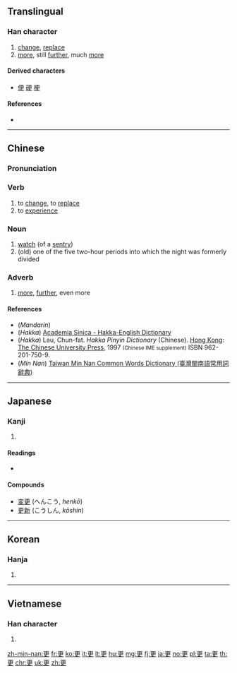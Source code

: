{{also|史|吏}}
==Translingual==
{{stroke order|strokes=7}}

===Han character===
{{Han char|rn=73|rad=曰|as=03|sn=7|four=10506|canj=MLWK}}

# [[change]], [[replace]]
# [[more]], still [[further]], much [[more]]

====Derived characters====
* [[便]] [[硬]] [[梗]]

====References====
* {{Han ref|kx=0502.060|dkj=14283|dj=0874.040|hdz=10020.020|uh=66F4|ud=26356|bh=A7F3|bd=42995}}

----

==Chinese==
{{zh-forms}}

===Pronunciation===
{{zh-pron
|m=gēng,gèng
|c=ang1,gang1,gang3
|h=pfs=kang, kèn;hpy=gang1, gen4
|mn=keⁿ/kiⁿ/king/kìng
|mn_note=keⁿ, kiⁿ - vernacular, king, kìng - literary
|w=
|mc=y
|oc=y
|ma=|ma2=zh-gèng.ogg
|cat=v,n,adv,det
}}

===Verb===
{{zh-verb|ts}}

# to [[change]], to [[replace]]
# to [[experience]]

===Noun===
{{zh-noun|ts}}

# [[watch]] (of a [[sentry]])
# (old) one of the five two-hour periods into which the night was formerly divided

===Adverb===
{{zh-adv|ts}}

# [[more]], [[further]], even more

====References====
* (''Mandarin''){{cite web
|url=http://www.mdbg.net/chindict/chindict.php?page=worddict&wdrst=0&wdqb=更
|title=更
|work=MDBG English to Chinese dictionary ( Based on CC-CEDICT )
|language=Mandarin/English
|accessdate=2014-03-10}}
* (''Hakka'') [http://minhakka.ling.sinica.edu.tw/bkg/hakyin/search.php?DETAIL=1&LIMIT=id=11320&dbname=su_tian_1&graph=2 Academia Sinica - Hakka-English Dictionary]
* (''Hakka'') Lau, Chun-fat. ''Hakka Pinyin Dictionary'' (Chinese). [[Hong Kong]]: [[w:Chinese University of Hong Kong|The Chinese University Press]], 1997 <small>(Chinese IME supplement)</small> ISBN 962-201-750-9.
* (''Min Nan'') [http://twblg.dict.edu.tw/holodict_new/result_detail.jsp?n_no=3228&curpage=1&sample=%E6%9B%B4&radiobutton=1&querytarget=1&limit=20&pagenum=1&rowcount=12 Taiwan Min Nan Common Words Dictionary (臺灣閩南語常用詞辭典)]

----

==Japanese==

===Kanji===
{{ja-kanji|grade=c|rs=一06}}

# {{defn|lang=ja|sort=曰03}}

====Readings====
* {{ja-readings|goon=[[きょう]] (kyō) {{non-joyo-reading}}|kanon=[[こう]] (kō)|kun=[[さら]] (sara), [[ふける]] (fukeru), [[あらためる]] (aratameru)}}

====Compounds====
* [[変更]] (へんこう, ''henkō'')
* [[更新]] (こうしん, ''kōshin'')

----

==Korean==

===Hanja===
{{ko-hanja|hangeul=[[경]], [[갱]]|eumhun=|rv=gyeong, gaeng|mr=kyŏng, kaeng|y=kyeng, kayng}}

# {{defn|lang=ko|sort=曰03}}

----

==Vietnamese==

===Han character===
{{vi-hantu|canh, cánh|rs=曰03}}

# {{defn|lang=vi|sort=曰03}}

[[zh-min-nan:更]]
[[fr:更]]
[[ko:更]]
[[it:更]]
[[lt:更]]
[[hu:更]]
[[mg:更]]
[[fj:更]]
[[ja:更]]
[[no:更]]
[[pl:更]]
[[ta:更]]
[[th:更]]
[[chr:更]]
[[uk:更]]
[[zh:更]]